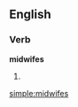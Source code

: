 ==English==

===Verb===
'''midwifes'''

# {{rare}} {{third-person singular of|[[midwife]]}}

[[simple:midwifes]]